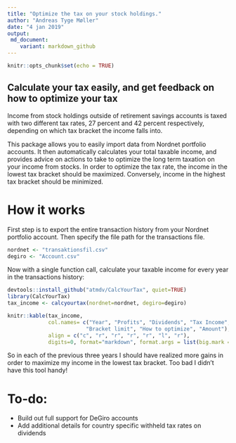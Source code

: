 ```yaml
---
title: "Optimize the tax on your stock holdings."
author: "Andreas Tyge Møller"
date: "4 jan 2019"
output: 
 md_document:
    variant: markdown_github
---
```


```r
knitr::opts_chunk$set(echo = TRUE)
```

## Calculate your tax easily, and get feedback on how to optimize your tax

Income from stock holdings outside of retirement savings accounts is taxed with
two different tax rates, 27 percent and 42 percent respectively, depending on
which tax bracket the income falls into.

This package allows you to easily import data from Nordnet portfolio accounts.
It then automatically calculates your total taxable income, and provides advice
on actions to take to optimize the long term taxation on your income from stocks.
In order to optimize the tax rate, the income in the lowest tax bracket should
be maximized. Conversely, income in the highest tax bracket should be minimized.

# How it works

First step is to export the entire transaction history from your Nordnet
portfolio account. Then specify the file path for the transactions file.

```r
nordnet <- "transaktionsfil.csv"
degiro <- "Account.csv"
```

Now with a single function call, calculate your taxable income for every year in
the transactions history:

```r
devtools::install_github("atmdv/CalcYourTax", quiet=TRUE)
library(CalcYourTax)
tax_income <- calcyourtax(nordnet=nordnet, degiro=degiro)
```
```r
knitr::kable(tax_income,
             col.names= c("Year", "Profits", "Dividends", "Tax Income",
                         "Bracket limit", "How to optimize", "Amount"),
             align = c("c", "r", "r", "r", "r", "l", "r"),
             digits=0, format="markdown", format.args = list(big.mark = ",")) 
```

So in each of the previous three years I should have realized more gains in
order to maximize my income in the lowest tax bracket. Too bad I didn't have
this tool handy!

# To-do:

* Build out full support for DeGiro accounts
* Add additional details for country specific withheld tax rates on dividends





